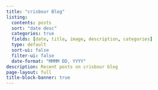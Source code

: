 ```yaml
---
title: "crisbour Blog"
listing:
  contents: posts
  sort: "date desc"
  categories: true
  fields: [date, title, image, description, categories]
  type: default
  sort-ui: false
  filter-ui: false
  date-format: "MMMM DD, YYYY"
description: Recent posts on crisbour blog
page-layout: full
title-block-banner: true
---
```


<!--

    Change the title of your listing page.
    Choose another listing type.
    Change the sort option to date asc.
    What happens when you change filter-ui to true?

-->
